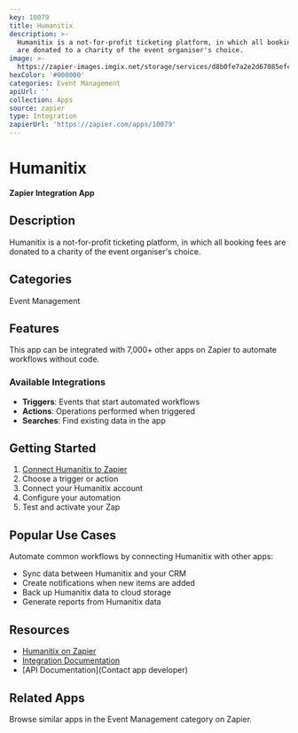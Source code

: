 ```yaml
---
key: 10079
title: Humanitix
description: >-
  Humanitix is a not-for-profit ticketing platform, in which all booking fees
  are donated to a charity of the event organiser's choice.
image: >-
  https://zapier-images.imgix.net/storage/services/d8b0fe7a2e2d67085efcd11f4697d7d2.png?auto=format%2Ccompress&ixlib=python-3.0.0&q=50
hexColor: '#000000'
categories: Event Management
apiUrl: ''
collection: Apps
source: zapier
type: Integration
zapierUrl: 'https://zapier.com/apps/10079'
---
```

# Humanitix

**Zapier Integration App**

## Description

Humanitix is a not-for-profit ticketing platform, in which all booking fees are donated to a charity of the event organiser's choice.

## Categories

Event Management

## Features

This app can be integrated with 7,000+ other apps on Zapier to automate workflows without code.

### Available Integrations

- **Triggers**: Events that start automated workflows
- **Actions**: Operations performed when triggered
- **Searches**: Find existing data in the app

## Getting Started

1. [Connect Humanitix to Zapier](https://zapier.com/apps/10079)
2. Choose a trigger or action
3. Connect your Humanitix account
4. Configure your automation
5. Test and activate your Zap

## Popular Use Cases

Automate common workflows by connecting Humanitix with other apps:

- Sync data between Humanitix and your CRM
- Create notifications when new items are added
- Back up Humanitix data to cloud storage
- Generate reports from Humanitix data

## Resources

- [Humanitix on Zapier](https://zapier.com/apps/10079)
- [Integration Documentation](https://zapier.com/apps/10079/integrations)
- [API Documentation](Contact app developer)

## Related Apps

Browse similar apps in the Event Management category on Zapier.
